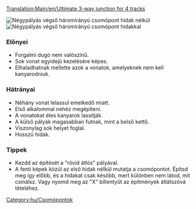 [[Translation:Main/en/Ultimate 3-way junction for 4 tracks]]{{hu/Csomópontmenü}}

[[File:en/Ultimate 3way junction for4nobridges.png|frame|none|Négypályás végső háromirányú csomópont hidak nélkül]]
[[File:en/Ultimate 3way junction for4bridges.png|frame|none|Négypályás végső háromirányú csomópont hidakkal]]

===Előnyei===
*Forgalmi dugó nem valószínű.
*Sok vonat egyidejű kezelésére képes.
*Elhaladhatnak mellette azok a vonatok, amelyeknek nem kell kanyarodniuk.

===Hátrányai===
*Néhány vonat lelassul emelkedő miatt.
*Első alkalommal nehéz megépíteni.
*A vonatokat éles kanyarok lassítják.
*A külső pályák magasabban futnak, mint a belső kettő.
*Viszonylag sok helyet foglal.
*Hosszú hidak.

===Tippek===
*Kezdd az építését a "rövid átlós" pályával.
*A fenti képek közül az első hidak nélkül mutatja a csomópontot. Építsd meg így előbb, és a hidakat csak később, mert különben nem látod, mit csinálsz. Vagy nyomd meg az "X" billentyűt az építmények átlátszóvá tételéhez.
[[Category:hu/Csomópontok]]